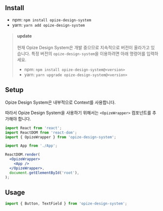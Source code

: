 
<Meta title="Opize Design System/Quick Start" />

## Install

- npm: `npm install opize-design-system`
- yarn: `yarn add opize-design-system`


> #### update
> 현재 Opize Design System은 개발 중으므로 지속적으로 버전이 올라가고 있습니다. 특정 버전의 `opize-design-system`을 이용하려면 아래 명령어를 입력하세요.
> - npm: `npm install opize-design-system@<version>`
> - yarn: `yarn upgrade opize-design-system@<version>`

## Setup

Opize Design System은 내부적으로 Context를 사용합니다.

따라서 Opize Design System을 사용하기 위해서는 `<OpizeWrapper>` 컴포넌트를 추가해야 합니다.

```jsx
import React from 'react';
import ReactDOM from 'react-dom';
import { OpizeWrapper } from 'opize-design-system';

import App from './App';

ReactDOM.render(
  <OpizeWrapper>
    <App />
  </OpizeWrapper>,
  document.getElementById('root'),
);
```

## Usage

```jsx
import { Button, TextField } from 'opize-design-system';
```